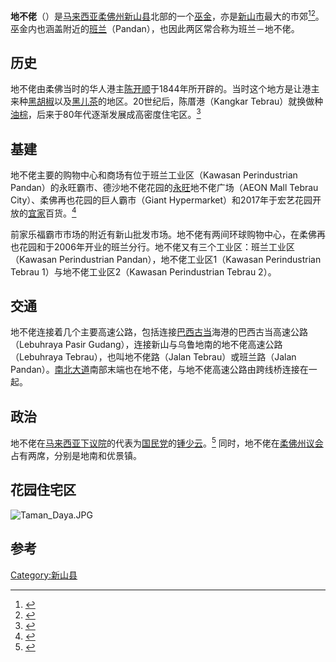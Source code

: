 {{Infobox settlement
| name                    = 地不佬
| official_name           = Tebrau
| settlement_type         = [[File:Crest_of_Johor_Bahru.svg|20px]] [[新山县|新山市市郊]]
| image_skyline           = File:Tebrau_III_Industrial_Area.jpg
| imagesize               = 300px
| image_caption           = 地不佬第三工业区
| pushpin_map             = Malaysia IDR#Malaysia West
| pushpin_map_caption     = '''地不佬'''于[[马来西亚依斯干达经济特区|依斯干达特区]]和[[马来西亚半岛|马来西亚半岛]]的位置
| pushpin_label_position  = Center
| coordinates             = {{coord|1|32|N|103|45|E|display=title,inline|region:MY_type:city_source:GNS-enwiki}}
| subdivision_name        = {{MAS}}
| subdivision_name1       = {{flagicon|Johor}} [[柔佛州|柔佛州]]
| subdivision_name2       = {{flag|Daerah Johor Bahru}}
| subdivision_type        = [[国家|国家]]
| subdivision_type1       = [[马来西亚州|州属]]
| subdivision_type2       = [[马来西亚县份|县]]
| leader_name             = [[新山市政厅|新山市政厅]]
| leader_name1            = [[锺少云|锺少云]]（[[独立人士|独立人士]]）
| leader_name2            = 安然拉曼
| leader_title            = [[地方政府_(马来西亚)|地方政府]]
| leader_title1           = [[国会议员|国会议员]]
| leader_title2           = 市长
| area_total_km2          = 218.078
| population_total        = 
| population_as_of        =
| population_density_km2  = auto
| timezone                = [[马来西亚标准时间|马来西亚标准时间]]
| utc_offset              = +8
| timezone_DST            = 无
| postal_code_type        = [[马来西亚邮政编码|邮编]]
| postal_code             = 81100
| area_code               = +6-07
| registration_plate      = [[马来西亚车辆号牌|J]]
| website                 = {{URL|mbjb.gov.my}}
}}
'''地不佬'''（{{lang-ms|Tebrau}}）是[[马来西亚|马来西亚]][[柔佛州|柔佛州]][[新山县_(马来西亚)|新山县]]北部的一个[[巫金|巫金]]，亦是[[新山市|新山市]]最大的市郊<ref>{{cite web |url=http://www.johor.gov.my/en/kerajaan/page/senarai_penghulu/ |title=存档副本 |accessdate=2016-02-22 |deadurl=yes |archiveurl=https://web.archive.org/web/20140704143532/http://www.johor.gov.my/en/kerajaan/page/senarai_penghulu/ |archivedate=2014-07-04 }}</ref><ref>{{Cite web |url=http://ptj.johor.gov.my/index.php/pejabat-tanah/pejabat-tanah-johor-bahru/profil-ptjb-2 |title=存档副本 |accessdate=2017-04-25 |archive-date=2017-05-04 |archive-url=https://web.archive.org/web/20170504152940/http://ptj.johor.gov.my/index.php/pejabat-tanah/pejabat-tanah-johor-bahru/profil-ptjb-2 |dead-url=no }}</ref>。巫金内也涵盖附近的[[班兰_(新山)|班兰]]（Pandan），也因此两区常合称为班兰－地不佬。

==历史==
地不佬由柔佛当时的华人港主[[陈开顺|陈开顺]]于1844年所开辟的。当时这个地方是让港主来种[[黑胡椒|黑胡椒]]以及[[黑儿茶|黑儿茶]]的地区。20世纪后，陈厝港（Kangkar Tebrau）就换做种[[油棕|油棕]]，后来于80年代逐渐发展成高密度住宅区。<ref>{{cite web|url=http://www.sinchew.com.my/node/1015263|title=【别有村天】陈厝港 ．新山华人最早落脚地．陈厝港6户人家守百年村|date=2014-12-22|publisher=|accessdate=2017-10-17|archive-date=2017-10-17|archive-url=https://web.archive.org/web/20171017203632/http://www.sinchew.com.my/node/1015263|dead-url=no}}</ref>

==基建==
地不佬主要的购物中心和商场有位于班兰工业区（Kawasan Perindustrian Pandan）的永旺霸市、德沙地不佬花园的[[永旺|永旺]]地不佬广场（AEON Mall Tebrau City）、柔佛再也花园的巨人霸市（Giant Hypermarket）和2017年于宏艺花园开放的[[宜家|宜家]]百货。<ref>{{cite web|url=https://www.johornow.com/progress-of-ikea-desa-tebrau-johor-bahru-august-2017/|title=新山IKEA工程进展抢先看 ‧ 预计2017年尾正式开幕！ - JOHOR NOW 就在柔佛|date=2017-08-24|publisher=|accessdate=2017-10-17|archive-date=2017-10-17|archive-url=https://web.archive.org/web/20171017202545/https://www.johornow.com/progress-of-ikea-desa-tebrau-johor-bahru-august-2017/|dead-url=no}}</ref>

前家乐福霸市市场的附近有新山批发市场。地不佬有两间环球购物中心，在柔佛再也花园和于2006年开业的班兰分行。地不佬又有三个工业区：班兰工业区（Kawasan Perindustrian Pandan），地不佬工业区1（Kawasan Perindustrian Tebrau 1）与地不佬工业区2（Kawasan Perindustrian Tebrau 2）。

==交通==
地不佬连接着几个主要高速公路，包括连接[[巴西古当|巴西古当]]海港的巴西古当高速公路（Lebuhraya Pasir Gudang），连接新山与乌鲁地南的地不佬高速公路（Lebuhraya Tebrau），也叫地不佬路（Jalan Tebrau）或班兰路（Jalan Pandan）。{{MES-E|2}}[[南北大道|南北大道]]南部末端也在地不佬，与地不佬高速公路由跨线桥连接在一起。

==政治==
地不佬在[[馬來西亞下議院|马来西亚下议院]]的代表为[[马来西亚全民党|国民党]]的[[锺少云|锺少云]]。<ref>{{cite web|title=Ahli Parlimen|url=http://www.parlimen.gov.my/profile-ahli.html?uweb=dr&id=3179|website=Portal Rasmi Parlimen Malaysia|accessdate=11 January 2016|archive-date=2017-10-17|archive-url=https://web.archive.org/web/20171017203406/http://www.parlimen.gov.my/profile-ahli.html?uweb=dr&id=3179|dead-url=no}}</ref>
同时，地不佬在[[柔佛州议会|柔佛州议会]]占有两席，分别是地南和优景镇。

==花园住宅区==
[[File:Taman_Daya.JPG|thumb]]
{{columns-list|3|
* 艺达园（Adda Heights）
* 和丽园（Austin Heights）
* 奥汀苑（Austin Perdana）
* 百万镇（Bandar Baru Permas Jaya）
* 拿督翁镇（Bandar Dato' Onn）
* 烈光镇（Desa Cemerlang）
* 奥桥岭（JP Perdana）
* 茂奥斯汀（Mount Austin）
* 班兰新村（Pandan）
* 开屏山庄（Pelangi Indah）
* 实达英达（Setia Indah）
* 实达热带（Setia Tropika）
* 伏龍山莊（Taman Bukit Mutiara）
* 武吉地南花园（Taman Bukit Tiram）
* 福林园（Taman Daya）
* 紅寶石花園（Taman Delima）
* 郊外岭（Taman Desa Jaya）
* 迪沙慕鐵拉组屋花園（Taman Desa Mutiara）
* 宏艺花园（Taman Desa Tebrau）
* 亿城镇（Taman Ehsan Jaya）
* 高雅花园（Taman Gaya）
* 南光園（Taman Istimewa）
* 柔佛再也（Taman Johor Jaya）
* 哥打公主城（Taman Kota Putri）
* 美家乐花园（Taman Megah Ria）
* 美乐花园（Taman Melodies）
* 百合花园（Taman Molek）
* 和谐园（Taman Desa Harmoni）
* 茂奥斯汀花园（Taman Mount Austin）
* 公主百万镇（Taman Permas Jaya）
* 优景镇（Taman Putri Wangsa）
* 长春山庄（Taman Rinting）
* 御景园（Taman Seri Austin）
* 乌鲁地南（Ulu Tiram）
* 南亚花园（Taman Bukit Jaya）
}}

==参考==
{{Portal box|马来西亚}}
{{reflist}}

{{柔佛}}
[[Category:新山县|Category:新山县]]